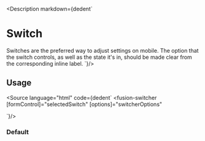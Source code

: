 
<Meta title="Components/Inputs/Switch/All"/>

<Description markdown={dedent`
# Switch
Switches are the preferred way to adjust settings on mobile. The option that the switch controls, as well as the state it's in, should be made clear from the corresponding inline label.
`}/>

## Usage

<Source language="html"
        code={dedent`
<fusion-switcher
    [formControl]="selectedSwitch"
    [options]="switcherOptions"
></fusion-switcher>
`}/>

### Default
<Canvas>
    <Story id="components-inputs-switch--default"></Story>
</Canvas>


<ArgsTable of={SwitcherComponent}/>
